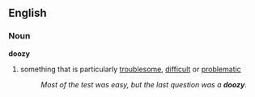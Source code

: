 ==English==
===Noun===
'''doozy'''
#something that is particularly [[troublesome]], [[difficult]] or [[problematic]] 
#:''Most of the test was easy, but the last question was a '''doozy'''.''